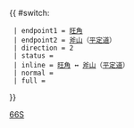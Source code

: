 {{ #switch: {{{format|}}}
  | endpoint1 = [[旺角]]
  | endpoint2 = [[斧山]]（[[平定道]]）
  | direction = 2
  | status = {{HK Bus Status|N}}
  | inline = [[旺角]] ↔ [[斧山]]（[[平定道]]）
  | normal =
  | full =
}}<noinclude>[[Category:九龍專線小巴路線模板|66S]]</noinclude>